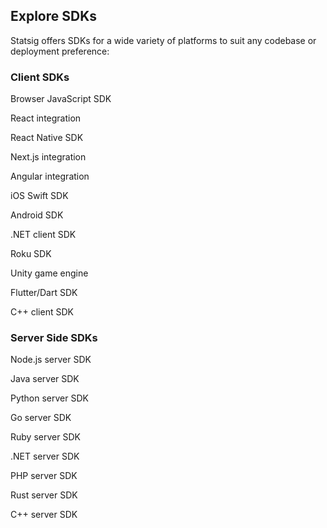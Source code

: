 
## Explore SDKs

Statsig offers SDKs for a wide variety of platforms to suit any codebase or deployment preference:

### Client SDKs

<Columns cols={3}>
  <Card 
    title="JavaScript" 
    icon="js"
    href="/client/javascript-sdk"
    horizontal>
    Browser JavaScript SDK
  </Card>
  
  <Card 
    title="React" 
    icon="react"
    href="/client/react"
    horizontal>
    React integration
  </Card>
  
  <Card 
    title="React Native" 
    icon="react"
    href="/client/ReactNative"
    horizontal>
    React Native SDK
  </Card>
  
  <Card 
    title="Next.js" 
    icon="n"
    href="/client/next"
    horizontal>
    Next.js integration
  </Card>
  
  <Card 
    title="Angular" 
    icon="angular"
    href="/client/javascript-sdk/Angular"
    horizontal>
    Angular integration
  </Card>
  
  <Card 
    title="Swift" 
    icon="swift"
    href="/client/iosClientSDK"
    horizontal>
    iOS Swift SDK
  </Card>
  
  <Card 
    title="Android" 
    icon="android"
    href="/client/android"
    horizontal>
    Android SDK
  </Card>
  
  <Card 
    title=".NET Client" 
    icon="microsoft"
    href="/client/dotnet"
    horizontal>
    .NET client SDK
  </Card>
  
  <Card 
    title="Roku" 
    icon="tv"
    href="/client/rokuSDK"
    horizontal>
    Roku SDK
  </Card>
  
  <Card 
    title="Unity" 
    icon="unity"
    href="/client/unitySDK"
    horizontal>
    Unity game engine
  </Card>
  
  <Card 
    title="Dart/Flutter" 
    icon="mobile-screen"
    href="/client/dart"
    horizontal>
    Flutter/Dart SDK
  </Card>
  
  <Card 
    title="C++ Client" 
    icon="code"
    href="/client/cpp"
    horizontal>
    C++ client SDK
  </Card>
</Columns>

### Server Side SDKs

<Columns cols={3}>
  <Card 
    title="Node.js" 
    icon="node-js"
    href="/server-core/node-core"
    horizontal>
    Node.js server SDK
  </Card>
  
  <Card 
    title="Java" 
    icon="java"
    href="/server-core/java-core"
    horizontal>
    Java server SDK
  </Card>
  
  <Card 
    title="Python" 
    icon="python"
    href="/server-core/python-core"
    horizontal>
    Python server SDK
  </Card>
  
  <Card 
    title="Go" 
    icon="golang"
    href="/server/golangSDK"
    horizontal>
    Go server SDK
  </Card>
  
  <Card 
    title="Ruby" 
    icon="gem"
    href="/server/rubySDK"
    horizontal>
    Ruby server SDK
  </Card>
  
  <Card 
    title=".NET Server" 
    icon="microsoft"
    href="/server-core/dotnetCoreSDK"
    horizontal>
    .NET server SDK
  </Card>
  
  <Card 
    title="PHP" 
    icon="php"
    href="/server-core/php-core"
    horizontal>
    PHP server SDK
  </Card>
  
  <Card 
    title="Rust" 
    icon="rust"
    href="/server-core/rust-core"
    horizontal>
    Rust server SDK
  </Card>
  
  <Card 
    title="C++ Server" 
    icon="code"
    href="/server/cppSDK"
    horizontal>
    C++ server SDK
  </Card>
</Columns>
